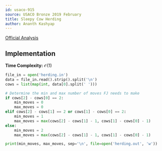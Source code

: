 ```yaml
---
id: usaco-915
source: USACO Bronze 2019 February
title: Sleepy Cow Herding
author: Ananth Kashyap
---
```


[Official Analysis](http://www.usaco.org/current/data/sol_herding_bronze_feb19.html)

## Implementation

**Time Complexity:** $\mathcal{O}(1)$

<LanguageSection>
<PySection>

```python
file_in = open('herding.in')
data = file_in.read().strip().split('\n')
cows = list(map(int, data[0].split(' ')))

# Determine the min and max number of moves FJ needs to make
if cows[2] - cows[0] == 2:
	min_moves = 0
	max_moves = 0
elif cows[2] - cows[1] == 2 or cows[1] - cows[0] == 2:
	min_moves = 1
	max_moves = max(cows[2] - cows[1] - 1, cows[1] - cows[0] - 1)
else:
	min_moves = 2
	max_moves = max(cows[2] - cows[1] - 1, cows[1] - cows[0] - 1)

print(min_moves, max_moves, sep='\n', file=open('herding.out', 'w'))
```

</PySection>

</LanguageSection>
